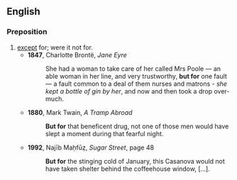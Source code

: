 ==English==
===Preposition===
{{en-prep|pos=[[but]] [[for]]}}
# [[except]] for; were it not for.
#*'''1847''', Charlotte Brontë, ''Jane Eyre''
#*:She had a woman to take care of her called Mrs Poole — an able woman in her line, and very trustworthy, '''but for''' one fault — a fault common to a deal of them nurses and matrons - ''she kept a bottle of gin by her'', and now and then took a drop over-much.
#*'''1880''', Mark Twain, ''A Tramp Abroad''
#*:'''But for''' that beneficent drug, not one of those men would have slept a moment during that fearful night.  
#*'''1992''', Najīb Maḥfūẓ, ''Sugar Street'', page 48
#*:'''But for''' the stinging cold of January, this Casanova would not have taken shelter behind the coffeehouse window, [...].